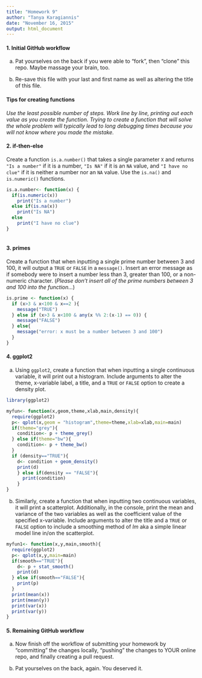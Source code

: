 ```yaml
---
title: "Homework 9"
author: "Tanya Karagiannis"
date: "November 16, 2015"
output: html_document
---
```


#### 1. Initial GitHub workflow

a. Pat yourselves on the back if you were able to "fork", then "clone" this repo. Maybe massage your brain, too.

b. Re-save this file with your last and first name as well as altering the title of this file.

#### Tips for creating functions

*Use the least possible number of steps. Work line by line, printing out each value as you create the function. Trying to create a function that will solve the whole problem will typically lead to long debugging times because you will not know where you made the mistake.*

#### 2. if-then-else
Create a function `is.a.number()` that takes a single parameter `X` and returns `"Is a number"` if it is a number, `"Is NA"` if it is an `NA` value, and `"I have no clue"` if it is neither a number nor an `NA` value. Use the `is.na()` and `is.numeric()` functions.

```r
is.a.number<- function(x) {
  if(is.numeric(x))
    print("Is a number")
  else if(is.na(x))
    print("Is NA")
  else 
    print("I have no clue")
}
  
```

#### 3. primes 
Create a function that when inputting a single prime number between 3 and 100, it will output a `TRUE` or `FALSE` in a `message()`. Insert an error message as if somebody were to insert a number less than 3, greater than 100, or a non-numeric character. (*Please don't insert all of the prime numbers between 3 and 100 into the function...*)

```r
is.prime <- function(x) {
  if (x>3 & x<100 & x==2 ){
    message("TRUE")
  } else if (x>3 & x<100 & any(x %% 2:(x-1) == 0)) {
    message("FALSE")
  } else{
    message("error: x must be a number between 3 and 100")
  } 
} 

```


#### 4. ggplot2

a. Using `ggplot2`, create a function that when inputting a single continuous variable, it will print out a histogram. Include arguments to alter the theme, x-variable label, a title, and a `TRUE` or `FALSE` option to create a density plot.

```r
library(ggplot2)

myfun<- function(x,geom,theme,xlab,main,density){
  require(ggplot2)
  p<- qplot(x,geom = "histogram",theme=theme,xlab=xlab,main=main)
  if(theme="grey"){
    condition<- p + theme_grey()
  } else if(theme="bw"){
    condition<- p + theme_bw()
  }    
  if (density=="TRUE"){
    d<- condition + geom_density()
    print(d)
    } else if(density == "FALSE"){
      print(condition)
    }
}

```


b. Similarly, create a function that when inputting two continuous variables, it will print a scatterplot. Additionally, in the console, print the mean and variance of the two variables as well as the coefficient value of the specified x-variable.  Include arguments to alter the title and a `TRUE` or `FALSE` option to include a smoothing method of *lm* aka a simple linear model line in/on the scatterplot.

```r
myfun1<- function(x,y,main,smooth){
  require(ggplot2)
  p<- qplot(x,y,main=main)
  if(smooth=="TRUE"){
    d<- p + stat_smooth()
    print(d)
  } else if(smooth=="FALSE"){
    print(p)
  }
  print(mean(x))
  print(mean(y))
  print(var(x))
  print(var(y))
}

```


#### 5. Remaining GitHub workflow

a. Now finish off the workflow of submitting your homework by "committing" the changes locally, "pushing" the changes to YOUR online repo, and finally creating a pull request. 

b. Pat yourselves on the back, again.  You deserved it.
